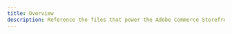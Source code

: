 ```yaml
---
title: Overview
description: Reference the files that power the Adobe Commerce Storefront.
---
```



<CardGrid>
<LinkCard
  noborder
  icon="commerce"
  title="Placeholders file"
  description="View the latest placeholder file."
  link="/resources/placeholders/"
  rightIcon="external"
  target="_blank"
  rel="noopener noreferrer"
  aria-label="Link (opens in a new tab)"
/>
</CardGrid>